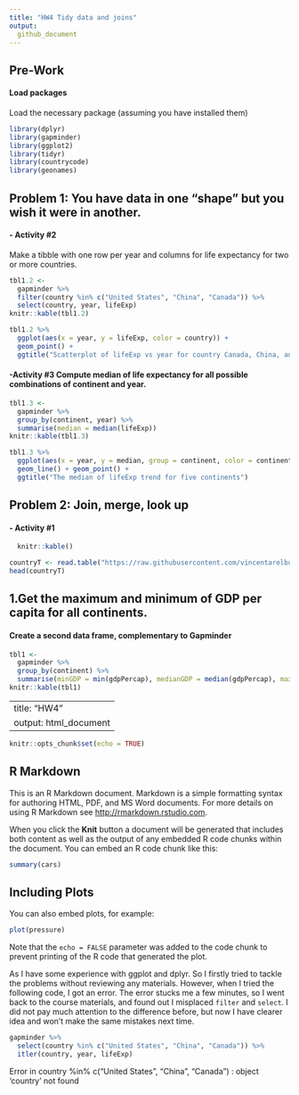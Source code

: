 ```yaml
---
title: "HW4 Tidy data and joins"
output: 
  github_document
---
```

## Pre-Work

#### Load packages

Load the necessary package (assuming you have installed them)
```r
library(dplyr)
library(gapminder)
library(ggplot2)
library(tidyr)
library(countrycode)
library(geonames)
```


## Problem 1: You have data in one “shape” but you wish it were in another.

#### - Activity #2

Make a tibble with one row per year and columns for life expectancy for two or more countries.
```r
tbl1.2 <- 
  gapminder %>%
  filter(country %in% c("United States", "China", "Canada")) %>%
  select(country, year, lifeExp)
knitr::kable(tbl1.2)

tbl1.2 %>%
  ggplot(aes(x = year, y = lifeExp, color = country)) +
  geom_point() +
  ggtitle("Scatterplot of lifeExp vs year for country Canada, China, and United States")
```

#### -Activity #3 Compute median of life expectancy for all possible combinations of continent and year. 

```r
tbl1.3 <- 
  gapminder %>%
  group_by(continent, year) %>%
  summarise(median = median(lifeExp))
knitr::kable(tbl1.3)

tbl1.3 %>%
  ggplot(aes(x = year, y = median, group = continent, color = continent)) +
  geom_line() + geom_point() + 
  ggtitle("The median of lifeExp trend for five continents")
```

## Problem 2: Join, merge, look up

#### - Activity #1

```r

  knitr::kable()
```


```r
countryT <- read.table("https://raw.githubusercontent.com/vincentarelbundock/Rdatasets/master/csv/Ecdat/incidents.byCountryYr.csv", sep = ",", header =T)
head(countryT)
```

## 1.Get the maximum and minimum of GDP per capita for all continents.

#### Create a second data frame, complementary to Gapminder

```r
tbl1 <- 
  gapminder %>% 
  group_by(continent) %>% 
  summarise(minGDP = min(gdpPercap), medianGDP = median(gdpPercap), maxGDP = max(gdpPercap))
knitr::kable(tbl1)
```


---
title: "HW4"
output: html_document
---

```r
knitr::opts_chunk$set(echo = TRUE)
```

## R Markdown

This is an R Markdown document. Markdown is a simple formatting syntax for authoring HTML, PDF, and MS Word documents. For more details on using R Markdown see <http://rmarkdown.rstudio.com>.

When you click the **Knit** button a document will be generated that includes both content as well as the output of any embedded R code chunks within the document. You can embed an R code chunk like this:

```r
summary(cars)
```

## Including Plots

You can also embed plots, for example:

```r
plot(pressure)
```

Note that the `echo = FALSE` parameter was added to the code chunk to prevent printing of the R code that generated the plot.


As I have some experience with ggplot and dplyr. So I firstly tried to tackle the problems without reviewing any materials. However, when I tried the following code, I got an error. The error stucks me a few minutes, so I went back to the course materials, and found out I misplaced `filter` and `select`. I did not pay much attention to the difference before, but now I have clearer idea and won't make the same mistakes next time.  

```r
gapminder %>%
  select(country %in% c("United States", "China", "Canada")) %>%
  itler(country, year, lifeExp)
```

Error in country %in% c("United States", "China", "Canada") : 
  object 'country' not found
